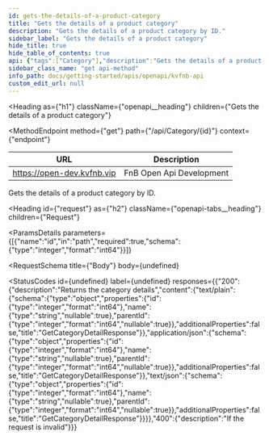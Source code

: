 ```yaml
---
id: gets-the-details-of-a-product-category
title: "Gets the details of a product category"
description: "Gets the details of a product category by ID."
sidebar_label: "Gets the details of a product category"
hide_title: true
hide_table_of_contents: true
api: {"tags":["Category"],"description":"Gets the details of a product category by ID.","parameters":[{"name":"id","in":"path","required":true,"schema":{"type":"integer","format":"int64"}}],"responses":{"200":{"description":"Returns the category details","content":{"text/plain":{"schema":{"type":"object","properties":{"id":{"type":"integer","format":"int64"},"name":{"type":"string","nullable":true},"parentId":{"type":"integer","format":"int64","nullable":true}},"additionalProperties":false,"title":"GetCategoryDetailResponse"}},"application/json":{"schema":{"type":"object","properties":{"id":{"type":"integer","format":"int64"},"name":{"type":"string","nullable":true},"parentId":{"type":"integer","format":"int64","nullable":true}},"additionalProperties":false,"title":"GetCategoryDetailResponse"}},"text/json":{"schema":{"type":"object","properties":{"id":{"type":"integer","format":"int64"},"name":{"type":"string","nullable":true},"parentId":{"type":"integer","format":"int64","nullable":true}},"additionalProperties":false,"title":"GetCategoryDetailResponse"}}}},"400":{"description":"If the request is invalid"}},"method":"get","path":"/api/Category/{id}","info":{"title":"KvFnB API","version":"v1"},"postman":{"name":"Gets the details of a product category","description":{"content":"Gets the details of a product category by ID.","type":"text/plain"},"url":{"path":["api","Category",":id"],"host":["{{baseUrl}}"],"query":[],"variable":[{"disabled":false,"description":{"content":"(Required) ","type":"text/plain"},"type":"any","value":"","key":"id"}]},"header":[{"key":"Accept","value":"text/plain"}],"method":"GET"}}
sidebar_class_name: "get api-method"
info_path: docs/getting-started/apis/openapi/kvfnb-api
custom_edit_url: null
---
```



<Heading
  as={"h1"}
  className={"openapi__heading"}
  children={"Gets the details of a product category"}
>
</Heading>

<MethodEndpoint
  method={"get"}
  path={"/api/Category/{id}"}
  context={"endpoint"}
>
  
</MethodEndpoint>

| URL | Description |
| ---- | ----- |
| https://open-dev.kvfnb.vip | FnB Open Api Development | 
    

Gets the details of a product category by ID.

<Heading
  id={"request"}
  as={"h2"}
  className={"openapi-tabs__heading"}
  children={"Request"}
>
</Heading>

<ParamsDetails
  parameters={[{"name":"id","in":"path","required":true,"schema":{"type":"integer","format":"int64"}}]}
>
  
</ParamsDetails>

<RequestSchema
  title={"Body"}
  body={undefined}
>
  
</RequestSchema>

<StatusCodes
  id={undefined}
  label={undefined}
  responses={{"200":{"description":"Returns the category details","content":{"text/plain":{"schema":{"type":"object","properties":{"id":{"type":"integer","format":"int64"},"name":{"type":"string","nullable":true},"parentId":{"type":"integer","format":"int64","nullable":true}},"additionalProperties":false,"title":"GetCategoryDetailResponse"}},"application/json":{"schema":{"type":"object","properties":{"id":{"type":"integer","format":"int64"},"name":{"type":"string","nullable":true},"parentId":{"type":"integer","format":"int64","nullable":true}},"additionalProperties":false,"title":"GetCategoryDetailResponse"}},"text/json":{"schema":{"type":"object","properties":{"id":{"type":"integer","format":"int64"},"name":{"type":"string","nullable":true},"parentId":{"type":"integer","format":"int64","nullable":true}},"additionalProperties":false,"title":"GetCategoryDetailResponse"}}}},"400":{"description":"If the request is invalid"}}}
>
  
</StatusCodes>

